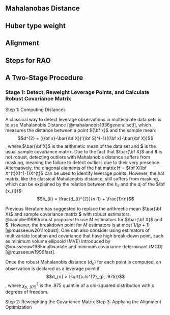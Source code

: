 ## Mahalanobas Distance

## Huber type weight

## Alignment 

\begin{align}
\lambda_{jk,1} &= \frac{\lambda_{jk,0}}{\sqrt{\psi_k}}\\
\psi_{jk,1} &= \nu_{jk,0} - \alpha_k \frac{\lambda_{jk,0}}{\sqrt{\psi_k}}
\end{align}

\begin{align}
F &= \sum_p \sum_{k_1 < k_2}w_{k_1,k_2}f(\lambda_{jk1,1} -\lambda_{jk2,1}) \\ &+ \sum_p \sum_{k_1 < k_2}w_{k_1,k_2}f(\nu_{jk1,1} -\nu_{jk2,1}) 
\end{align}

## Steps for RAO

## A Two-Stage Procedure

### Stage 1: Detect, Reweight Leverage Points, and Calculate Robust Covariance Matrix

Step 1: Computing Distances
\newline

A classical way to detect leverage observations in multivariate data sets is to use Mahalanobis Distance [@mahalanobis1936generalised], which measures the distance between a point ${\bf x}$ and the sample mean:
$$d^{2} = ({\bf x}-\bar{\bf X})'{\bf S}^{-1}({\bf x}-\bar{\bf X})$$,
where $\bar{\bf X}$ is the arithmetic mean of the data set and $\textbf{S}$ is the usual sample covariance matrix. Due to the fact that $\bar{\bf X}$ and $\textbf{S}$ is not robust, detecting outliers with Mahalanobis distance suffers from masking, meaning the failure to detect outliers due to their very presence. Alternatively, the diagonal elements of the hat matrix $\textbf{H}$ = $\bf X(\bf X^{t}X)^{-1}X^{t}$ can  be used to identify leverage points. However, the hat matrix, like the classical Mahalanobis distance, still suffers from masking, which can be explained by the relation between the $h_{ii}$ and the $d_{i}$ of the $\bf {x_{i}}$:
$$h_{ii} = \frac{d_{i}^{2}}{n-1} + \frac{1}{n}$$

Previous literature has suggested to replace the arithmetic mean $\bar{\bf X}$ and sample covariance matrix $\textbf{S}$ with robust estimators. @campbell1980robust proposed to use $\textit{M}$ estimators for $\bar{\bf X}$ and $\textbf{S}$. However, the breakdown point for $\textit{M}$ estimators is at most $1/(p+1)$ [@rousseeuw2011robust]. One can also consider using estimators of multivariate location and covariance that have high break-down point, such as minimum volume ellipsoid (MVE) introduced by @rousseeuw1985multivariate and minimum covariance determinant (MCD) [@rousseeuw1999fast].

Once the robust Mahalanobis distance ($d_{ri}$) for each point is computed, an observation is declared as a leverage point if
$$d_{ri} > \sqrt{\chi^{2}_{p, .975}}$$,
where $\chi^{2}_{p, .975}$ is the .975 quantile of a chi-squared distribution with $p$ degrees of freedom.

Step 2: Reweighting the Covariance Matrix
\newline
Step 3: Applying the Alignment Optimization
